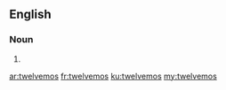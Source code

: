 ==English==

===Noun===
{{head|en|noun plural form}}

# {{plural of|twelvemo|lang=en}}

[[ar:twelvemos]]
[[fr:twelvemos]]
[[ku:twelvemos]]
[[my:twelvemos]]